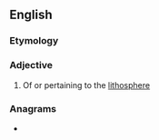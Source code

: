 ==English==

===Etymology===
{{suffix|en|lithosphere|ic}}

===Adjective===
{{en-adj|-}}

# Of or pertaining to the [[lithosphere]]

===Anagrams===
* {{l|en|trichophiles}}